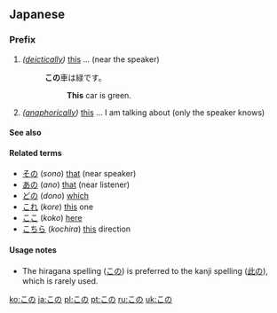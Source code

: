 ==Japanese==

===Prefix===
{{ja-pos|h|prefix|kanji=此の|rom=kono}}

# ''([[deictically]])'' [[this]] ... (near the speaker)
#: '''この'''車は緑です。
#:: '''This''' car is green.
# ''([[anaphorically]])'' [[this]] ... I am talking about (only the speaker knows)

====See also====
{{Japanese demonstratives}}

====Related terms====
* [[その]] (''sono'') [[that]] (near speaker)
* [[あの]] (''ano'') [[that]] (near listener)
* [[どの]] (''dono'') [[which]]
* [[これ]] (''kore'') [[this]] one
* [[ここ]] (''koko'') [[here]]
* [[こちら]] (''kochira'') [[this]] direction

====Usage notes====
* The hiragana spelling ([[この]]) is preferred to the kanji spelling ([[此の]]), which is rarely used.

[[ko:この]]
[[ja:この]]
[[pl:この]]
[[pt:この]]
[[ru:この]]
[[uk:この]]
